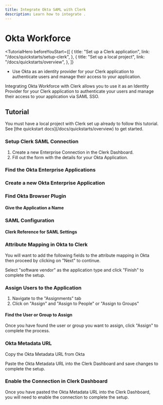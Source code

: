 ```yaml
---
title: Integrate Okta SAML with Clerk
description: Learn how to integrate .
---
```


# Okta Workforce

<TutorialHero
  beforeYouStart={[
    {
      title: "Set up a Clerk application",
      link: "/docs/quickstarts/setup-clerk",
    },
    {
      title: "Set up a local project",
      link: "/docs/quickstarts/overview",
    },
  ]}
>

- Use Okta as an identity provider for your Clerk application to authenticate users and manage their access to your application.

</TutorialHero>

Integrating Okta Workforce with Clerk allows you to use it as an Identity Provider for your Clerk application to authenticate your users and manage their access to your application via SAML SSO.

## Tutorial

<Callout type="info">
  You must have a local project with Clerk set up already to follow this tutorial. See [the quickstart docs](/docs/quickstarts/overview) to get started.
</Callout>

<Steps>

### Setup Clerk SAML Connection
1. Create a new Enterprise Connection in the Clerk Dashboard. 
2. Fill out the form with the details for your Okta Application.

<Images 
  width={3024}
  height={1652}
  src="/docs/images/authentication/saml/okta/create-enterprise-connection-clerk-dash.avif"
  alt="Create a new Enterprise Connection in the Clerk Dashboard"
/>

### Find the Okta Enterprise Applications 


<Images 
  width={3024}
  height={1652}
  src="/docs/images/authentication/saml/okta/find-create-okta-application.avif"
  alt=""
/>

###  Create a new Okta Enterprise Application


<Images 
  width={3024}
  height={1652}
  src="/docs/images/authentication/saml/okta/choose-saml-in-app-create.avif"
  alt=""
/>

### Find Okta Browser Plugin

<Images 
  width={3024}
  height={1652}
  src="/docs/images/authentication/saml/okta/find-okta-browser-plugin.avif"
  alt=""
/>

#### Give the Application a Name

<Images width={3024} height={1652} src="/docs/images/authentication/saml/okta/name-okta-app.avif" alt="" />

### SAML Configuration

<Images
  width={3024}
  height={1652}
  src="/docs/images/authentication/saml/okta/saml-settings-okta-side.avif"
  alt=""
/>

#### Clerk Reference for SAML Settings

<Images
  width={3024}
  height={1652}
  src="/docs/images/authentication/saml/okta/clerk-side-saml-config-urls.avif"
  alt=""
/>

### Attribute Mapping in Okta to Clerk 

You will want to add the following fields to the attribute mapping in Okta then proceed by clicking on "Next" to continue.
<Images 
width={3024} 
height={1652} 
src="/docs/images/authentication/saml/okta/okta-attribute-mapping.avif" 
alt="Attribute Mapping in Okta to Clerk" 
/>

Select "software vendor" as the application type and click "Finish" to complete the setup.

<Images 
  width={3024}
  height={1652}
  src="/docs/images/authentication/saml/okta/software-vendor.avif"
  alt="Select 'software vendor' as the application type and click 'Finish' to complete the setup."
/>

### Assign Users to the Application
1. Navigate to the "Assignments" tab 
2. Click on "Assign" and "Assign to People" or "Assign to Groups"

<Images 
  width={3024}
  height={1652}
  src="/docs/images/authentication/saml/okta/navigate-to-assignments.avif"
  alt=""
/>

#### Find the User or Group to Assign 

Once you have found the user or group you want to assign, click "Assign" to complete the process.
<Images
  width={3024}
  height={1652}
  src="/docs/images/authentication/saml/okta/assign-user.avif"
  alt=""
/>

### Okta Metadata URL 

Copy the Okta Metadata URL from Okta
<Images 
  width={3024}
  height={1652}
  src="/docs/images/authentication/saml/okta/okta-metadata-url.avif"
  alt=""
/>

Paste the Okta Metadata URL into the Clerk Dashboard and save changes to complete the setup.

<Images 
  width={3024}
  height={1652}
  src="/docs/images/authentication/saml/okta/clerk-metadata-location.avif"
  alt=""
/>


### Enable the Connection in Clerk Dashboard

Once you have pasted the Okta Metadata URL into the Clerk Dashboard, you will need to enable the connection to complete the setup.
<Images 
  width={3024}
  height={1652}
  src="/docs/images/authentication/saml/okta/enable-connection.avif"
  alt="Enable the connection in the Clerk Dashboard"
/>

</Steps>